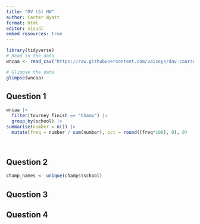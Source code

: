```yaml
---
title: "DV (5) HW"
author: Carter Wyatt
format: html
editor: visual
embed resources: true
---
```


```r
library(tidyverse)
# Read in the data 
wncaa <- read_csv("https://raw.githubusercontent.com/vaiseys/dav-course/main/Data/wncaa.csv")

# Glimpse the data 
glimpse(wncaa)
```

## Question 1

```r
wncaa |>
  filter(tourney_finish == "Champ") |>
  group_by(school) |>
summarise(number = n()) |>
  mutate(freq = number / sum(number), pct = round((freq*100), 0), 0)
                    
  
```

## Question 2

```r
champ_names <- unique(champs$school)
```

## Question 3

## Question 4
